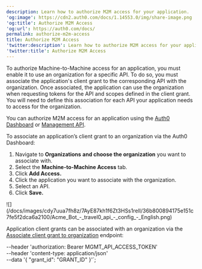 ```yaml
---
description: Learn how to authorize M2M access for your application.
'og:image': https://cdn2.auth0.com/docs/1.14553.0/img/share-image.png
'og:title': Authorize M2M Access
'og:url': https://auth0.com/docs/
permalink: authorize-m2m-access
title: Authorize M2M Access
'twitter:description': Learn how to authorize M2M access for your application.
'twitter:title': Authorize M2M Access
---
```


To authorize Machine-to-Machine access for an application, you must enable it to use an organization for a specific API. To do so, you must associate the application's client grant to the corresponding API with the organization. Once associated, the application can use the organization when requesting tokens for the API and scopes defined in the client grant. You will need to define this association for each API your application needs to access for the organization.

You can authorize M2M access for an application using the [Auth0 Dashboard](https://manage.auth0.com/) or [Management API](https://auth0.com/docs/api/management/v2).

<Tabs><Tab title="Auth0 Dashboard">

To associate an application’s client grant to an organization via the Auth0 Dashboard:

1. Navigate to **Organizations** **and choose the organization** you want to associate with.
2. Select the **Machine-to-Machine Access** tab.
3. Click **Add Access.**
4. Click the application you want to associate with the organization.
5. Select an API.
6. Click **Save.**

<Frame>![](/docs/images/cdy7uua7fh8z/7AyE87kh1f6Zt3HSs1relI/36b800894175e151c7fe5f2dca6a2100/Acme_Bot_-_travel0_api_-_config_-_English.png)</Frame>

</Tab><Tab title="Management API">

Application client grants can be associated with an organization via the [Associate client grant to organization](https://auth0.com/docs/api/management/v2/organizations/create-organization-client-grants) endpoint:

  --header 'authorization: Bearer MGMT_API_ACCESS_TOKEN' \
  --header 'content-type: application/json' \
  --data '{
          "grant_id": "GRANT_ID"
        }'`;

<AuthCodeBlock children={codeExample} language="bash" />

</Tab></Tabs>